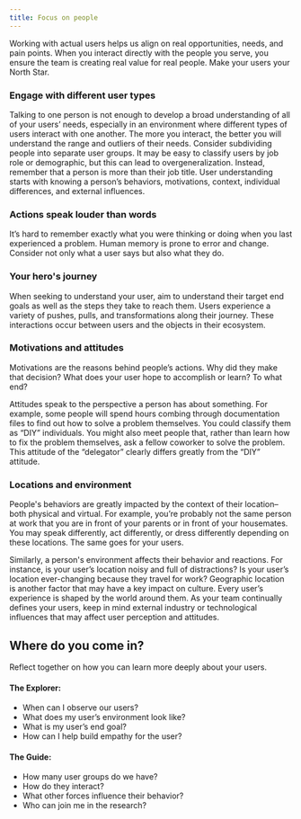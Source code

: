 ```yaml
---
title: Focus on people
---
```


<PageDescription>

Working with actual users helps us align on real opportunities, needs, and pain points. When you interact directly with the people you serve, you ensure the team is creating real value for real people. Make your users your North Star.

</PageDescription>


### Engage with different user types

Talking to one person is not enough to develop a broad understanding of all of your users’ needs, especially in an environment where different types of users interact with one another. The more you interact, the better you will understand the range and outliers of their needs. Consider subdividing people into separate user groups. It may be easy to classify users by job role or demographic, but this can lead to overgeneralization. Instead, remember that a person is more than their job title. User understanding starts with knowing a person’s behaviors, motivations, context, individual differences, and external influences.

### Actions speak louder than words

It’s hard to remember exactly what you were thinking or doing when you last experienced a problem. Human memory is prone to error and change. Consider not only what a user says but also what they do.

### Your hero's journey

When seeking to understand your user, aim to understand their target end goals as well as the steps they take to reach them. Users experience a variety of pushes, pulls, and transformations along their journey. These interactions occur between users and the objects in their ecosystem.

### Motivations and attitudes

Motivations are the reasons behind people’s actions. Why did they make that decision? What does your user hope to accomplish or learn? To what end?

Attitudes speak to the perspective a person has about something. For example, some people will spend hours combing through documentation files to find out how to solve a problem themselves. You could classify them as “DIY” individuals. You might also meet people that, rather than learn how to fix the problem themselves, ask a fellow coworker to solve the problem. This attitude of the “delegator” clearly differs greatly from the “DIY” attitude.

### Locations and environment

People's behaviors are greatly impacted by the context of their location–both physical and virtual. For example, you’re probably not the same person at work that you are in front of your parents or in front of your housemates. You may speak differently, act differently, or dress differently depending on these locations. The same goes for your users.

Similarly, a person's environment affects their behavior and reactions. For instance, is your user’s location noisy and full of distractions? Is your user’s location ever-changing because they travel for work? Geographic location is another factor that may have a key impact on culture. Every user’s experience is shaped by the world around them. As your team continually defines your users, keep in mind external industry or technological influences that may affect user perception and attitudes.

## Where do you come in?

Reflect together on how you can learn more deeply about your users.

#### The Explorer:

- When can I observe our users?
- What does my user’s environment look like?
- What is my user’s end goal?
- How can I help build empathy for the user?

#### The Guide:

- How many user groups do we have?
- How do they interact?
- What other forces influence their behavior?
- Who can join me in the research?
